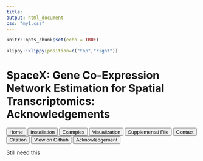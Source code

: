 ```yaml
---
title: 
output: html_document
css: "my1.css"
---
```


<style>
.main-container {
  max-width: 100% !important;
}
</style>



```r
knitr::opts_chunk$set(echo = TRUE)
```

```r
klippy::klippy(position=c("top","right"))
```


 <div class="part1">
<h1>SpaceX: Gene Co-Expression Network Estimation for
 Spatial Transcriptomics: Acknowledgements</h1>
 
<div class="tab">
<button class="tablinks button" onclick="location.href='htmlrmark1.html'">Home</button>
<button class="tablinks button" onClick="location.href='my2.html'">Installation</button> 
<button class="tablinks button" onclick="location.href='my3.html'">Examples</button>
<button class="tablinks button" onclick="location.href='my4.html'">Visualization</button>
<button class="tablinks button" onclick="location.href='my5.html'">Supplemental File</button>
<button class="tablinks button" onclick="location.href='my6.html'">Contact</button>
<button class="tablinks button" onclick="location.href='my7.html'">Citation</button>
<button class="tablinks button" onclick="location.href='my8.html'">View on Github</button>
<button class="tablinks button" onclick="location.href='my9.html'">Acknowledgement</button>
 </div>
  </div>


Still need this




